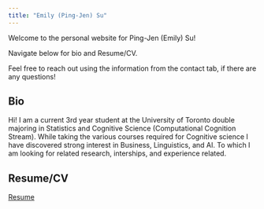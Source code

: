 ```yaml
---
title: "Emily (Ping-Jen) Su"
---
```


Welcome to the personal website for Ping-Jen (Emily) Su!

Navigate below for bio and Resume/CV.

Feel free to reach out using the information from the contact tab, if there are any questions!


## Bio

Hi! I am a current 3rd year student at the University of Toronto double majoring in Statistics and Cognitive Science (Computational Cognition Stream). While taking the various courses required for Cognitive science I have discovered strong interest in Business, Linguistics, and AI. To which I am looking for related research, interships, and experience related. 

## Resume/CV

[Resume](inputs/Resume Updated.pdf)